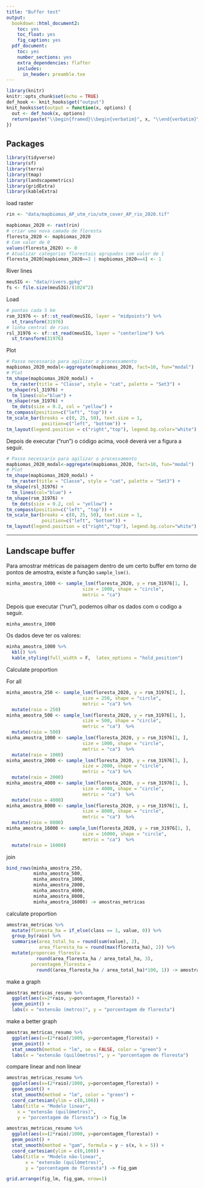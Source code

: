 ```yaml
---
title: "Buffer test"
output:
  bookdown::html_document2:
    toc: yes
    toc_float: yes
    fig_caption: yes
  pdf_document:
    toc: yes
    number_sections: yes
    extra_dependencies: flafter
    includes:
      in_header: preamble.txe
---
```


```r
library(knitr)
knitr::opts_chunk$set(echo = TRUE)
def_hook <- knit_hooks$get("output")
knit_hooks$set(output = function(x, options) {
  out <- def_hook(x, options)
  return(paste("\\begin{framed}\\begin{verbatim}", x, "\\end{verbatim}\\end{framed}", collapse = "\n"))
})
```


## Packages
```r
library(tidyverse)
library(sf)
library(terra)
library(tmap)
library(landscapemetrics)
library(gridExtra)
library(kableExtra)
```

load raster
```r
rin <- "data/mapbiomas_AP_utm_rio/utm_cover_AP_rio_2020.tif"

mapbiomas_2020 <- rast(rin)
# criar uma nova camada de floresta
floresta_2020 <- mapbiomas_2020
# Com valor de 0
values(floresta_2020) <- 0
# Atualizar categorias florestais agrupados com valor de 1
floresta_2020[mapbiomas_2020==3 | mapbiomas_2020==4] <- 1 
```

River lines
```r
meuSIG <- "data/rivers.gpkg"
fs <- file.size(meuSIG)/(1024^2)
```

Load
```r
# pontos cada 5 km
rsm_31976 <- sf::st_read(meuSIG, layer = "midpoints") %>% 
  st_transform(31976) 
# linha central de rios
rsl_31976 <- sf::st_read(meuSIG, layer = "centerline") %>% 
  st_transform(31976) 
```


Plot
```r
# Passo necessario para agilizar o processamento
mapbiomas_2020_modal<-aggregate(mapbiomas_2020, fact=10, fun="modal")
# Plot
tm_shape(mapbiomas_2020_modal) +
  tm_raster(title = "Classe", style = "cat", palette = "Set3") + 
tm_shape(rsl_31976) + 
  tm_lines(col="blue") + 
tm_shape(rsm_31976) + 
  tm_dots(size = 0.2, col = "yellow") + 
tm_compass(position=c("left", "top")) +
tm_scale_bar(breaks = c(0, 25, 50), text.size = 1, 
             position=c("left", "bottom")) +
tm_layout(legend.position = c("right","top"), legend.bg.color="white")
```

Depois de executar ("run") o código acima, você deverá ver a figura a seguir.

```r
# Passo necessario para agilizar o processamento
mapbiomas_2020_modal<-aggregate(mapbiomas_2020, fact=10, fun="modal")
# Plot
tm_shape(mapbiomas_2020_modal) +
  tm_raster(title = "Classe", style = "cat", palette = "Set3") + 
tm_shape(rsl_31976) + 
  tm_lines(col="blue") + 
tm_shape(rsm_31976) + 
  tm_dots(size = 0.2, col = "yellow") + 
tm_compass(position=c("left", "top")) +
tm_scale_bar(breaks = c(0, 25, 50), text.size = 1, 
             position=c("left", "bottom")) +
tm_layout(legend.position = c("right","top"), legend.bg.color="white")
```

--------------------------------------------


\newpage


## Landscape buffer

Para amostrar métricas de paisagem dentro de um certo buffer em torno de pontos de amostra, existe a função <code>sample_lsm()</code>.

```r
minha_amostra_1000 <- sample_lsm(floresta_2020, y = rsm_31976[1, ], 
                            size = 1000, shape = "circle", 
                            metric = "ca") 
```

Depois que executar ("run"), podemos olhar os dados com o codigo a seguir. 
```r
minha_amostra_1000
```

Os dados deve ter os valores:
```r
minha_amostra_1000 %>% 
  kbl() %>%
  kable_styling(full_width = F,  latex_options = "hold_position")
```

Calculate proportion


For all 
```r
minha_amostra_250 <- sample_lsm(floresta_2020, y = rsm_31976[1, ], 
                            size = 250, shape = "circle", 
                            metric = "ca") %>% 
  mutate(raio = 250)
minha_amostra_500 <- sample_lsm(floresta_2020, y = rsm_31976[1, ], 
                            size = 500, shape = "circle", 
                            metric = "ca")  %>% 
  mutate(raio = 500)
minha_amostra_1000 <- sample_lsm(floresta_2020, y = rsm_31976[1, ], 
                            size = 1000, shape = "circle", 
                            metric = "ca")  %>% 
  mutate(raio = 1000)
minha_amostra_2000 <- sample_lsm(floresta_2020, y = rsm_31976[1, ], 
                            size = 2000, shape = "circle", 
                            metric = "ca") %>% 
  mutate(raio = 2000)
minha_amostra_4000 <- sample_lsm(floresta_2020, y = rsm_31976[1, ], 
                            size = 4000, shape = "circle", 
                            metric = "ca")  %>% 
  mutate(raio = 4000)
minha_amostra_8000 <- sample_lsm(floresta_2020, y = rsm_31976[1, ], 
                            size = 8000, shape = "circle", 
                            metric = "ca")  %>% 
  mutate(raio = 8000)
minha_amostra_16000 <- sample_lsm(floresta_2020, y = rsm_31976[1, ], 
                            size = 16000, shape = "circle", 
                            metric = "ca")  %>% 
  mutate(raio = 16000)
```

join

```r
bind_rows(minha_amostra_250, 
          minha_amostra_500, 
          minha_amostra_1000, 
          minha_amostra_2000, 
          minha_amostra_4000, 
          minha_amostra_8000, 
          minha_amostra_16000) -> amostras_metricas

```

calculate proportion
```r
amostras_metricas %>% 
  mutate(floresta_ha = if_else(class == 1, value, 0)) %>% 
  group_by(raio) %>% 
  summarise(area_total_ha = round(sum(value), 2), 
            area_floresta_ha = round(max(floresta_ha), 2)) %>% 
  mutate(proporcao_floresta = 
           round(area_floresta_ha / area_total_ha, 3), 
         porcentagem_floresta = 
           round((area_floresta_ha / area_total_ha)*100, 1)) -> amostras_metricas_resumo
```

make a graph
```r
amostras_metricas_resumo %>% 
  ggplot(aes(x=2*raio, y=porcentagem_floresta)) + 
  geom_point() + 
  labs(x = "extensão (metros)", y = "porcentagem de floresta")
```

make a better graph
```r
amostras_metricas_resumo %>% 
  ggplot(aes(x=(2*raio)/1000, y=porcentagem_floresta)) + 
  geom_point() + 
  stat_smooth(method = "lm", se = FALSE, color = "green") + 
  labs(x = "extensão (quilômetros)", y = "porcentagem de floresta")
```

compare linear and non linear
```r
amostras_metricas_resumo %>% 
  ggplot(aes(x=(2*raio)/1000, y=porcentagem_floresta)) + 
  geom_point() + 
  stat_smooth(method = "lm", color = "green") + 
  coord_cartesian(ylim = c(0,100)) +
  labs(title = "Modelo linear",
    x = "extensão (quilômetros)", 
    y = "porcentagem de floresta") -> fig_lm

amostras_metricas_resumo %>% 
  ggplot(aes(x=(2*raio)/1000, y=porcentagem_floresta)) + 
  geom_point() + 
  stat_smooth(method = "gam", formula = y ~ s(x, k = 5)) + 
  coord_cartesian(ylim = c(0,100)) +
  labs(title = "Modelo não-linear", 
       x = "extensão (quilômetros)", 
       y = "porcentagem de floresta") -> fig_gam

grid.arrange(fig_lm, fig_gam, nrow=1)
```